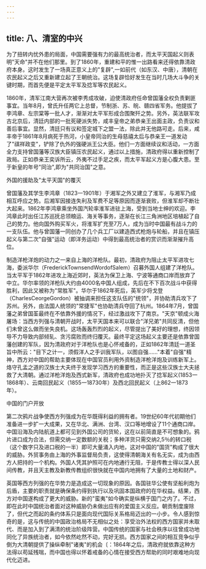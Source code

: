 ```yaml
---
---
---
```

title: 八、清室的中兴
---



为了扭转内忧外患的局面，中国需要强有力的最高统治者，而太平天国起义则表明"天命"并不在他们那里。到了1860年，重建和平的惟一出路看来还得依靠清政府本身。这时发生了一场真正意义上的"复辟",一如前代（如东汉、中唐），清朝在农民起义之后又重新建立起了王朝统治。这场复辟恰好发生在当时几场大斗争的关键时期，而首先便是平定太平军及捻军等农民起义。

1860年，清军江南大营再次被李秀成攻破，迫使清政府任命曾国藩全权负责剿匪事宜。当年8月，曾氏升任两它上总督，节制浙、苏、皖、赣四省军务。他提拔了李鸿章、左宗棠等一批人才，渐渐对太平军形成合围聚歼之势。另外，英法联军攻古北京后，清廷内部的一批死硬派失势，咸丰皇帝之弟恭亲王出面主政，负责议和善后事宜。显然，清廷只有议和签定城下之盟一法，除此并无他路可走。后来，咸丰帝于1861年8月病死于热河，小皇帝同治的生母慈禧太后与恭亲王一道发动了"祺祥政变"，铲除了仇外的强硬派王公大臣。他们一方面继续议和活动，一方面全力支持曾国藩等汉族大臣镇压农民起义，通过以上措施，清政府得以重新控制了政局。正如恭亲王奕诉所云，外夷不过手足之疾，而太平军起义方是心腹大患。至于新皇的年号"同治",即为"共同治国"之意。

外国的援助及"太平天国"的覆灭

曾国藩及其学生李鸿章（1823一1901年）于湘军之外又建立了淮军，与湘军乃成相互呼应之势。后湘军因接连失利及军费不足等原因而逐渐衰败，但淮军却不断壮大起来。1862年李鸿章乘坐外国汽轮率淮军进驻上海，受到当地士绅的欢迎。李鸿章此时出任江苏巡抚总领粮运、海关等事务，逐渐在长江三角洲地区培植起了自己的势力。他向国外购买军火，将淮军扩充至7万人，成为当时中国最有战斗力的一支队伍。他与曾国藩一同创办了几个兵工厂以建造西式枪炮与轮船，并且在镇压起义与第二次"自强"运动（即洋务运动）中得到最高统治者的赏识而渐渐摧升高位。

制造洋枪洋炮的动力之一来自上海的洋枪队。最初，清政府为阻止太平军进攻七海，委派华尔（FrederickTownsendWordofSalem）召募外国人组建了洋枪队。当太平军于1862年进攻上海近郊时，英法为保卫上海、宁波等通商口岸而放弃了中立。华尔率领的洋枪队大约由4000名中国人组成，先后在不下百次战斗中获得胜利，因此又被称为"常胜军"。华尔于1862年死后，英军少将戈登（CharlesCeorgeGordon）被抽调来担任这支队伍的"统领"，并协助清兵攻下了苏州。另外，由法国人统领的"常捷军"也协助清兵夺回了杭州。1864年7月，曾国藩之弟曾国荃最终在不依靠外援的情况下，经过激战攻下了南京。"天京"顿成火海屠场：当西方列强与清朝开战时，太平天国本来可以联合"洋兄弟"共同反清，但他们未曾这么做而坐失良机。这场轰轰烈烈的起义，尽管提出了美好的理想，终因领导不力导致内部倾轧、贪污腐败而终归覆灭。最终平定这场起义主要还是依靠曾国藩创建的军队，因为清政府对于洋枪队也是心怀戒备的，正如1862年清廷一道圣旨中所云："目下之计一，须假洋人之手训我军队，以图自强……"本着"自强"精神，西方对中国的帮助主要体现在中国官员利用外资制造洋枪洋炮及训练新军上。烙守孔孟之道的汉族士大夫终于发现学习西方的重要性，而正是这些汉族士大夫拯救了大清朝。通过洋枪洋炮及西式新军，清政府也成功地扑灭了捻军起义(1853一1868年）、云南回民起义（1855一18730年）及西北回民起义（上862一1873年）。

中国的门户开放

第二次鸦片战争使西方列强成为在华既得利益的拥有者。19世纪60年代初期他们准备进一步扩一大成果，又在华北、满洲、台湾、汉口等地增设了11个通商口岸。中国沿海及内陆航道上都可见到外国公司的货轮，这在以前简直是不可想象的。鸦片进口成为合法，但需交纳一定数额的关税；多种洋货只需交纳2,5％的转口税（这个数字只及进口税的一半）即可大量涌入内地，这对中国的"国货"构成了很大的威胁。外贸事务由上海的外事监督局负责，这使得清朝海关有名无实，成为由西方人把持的一个机构。外国人凭其护照可在内地通行无阻，于是传教士得以深人民间传教，并且天主教及新教传教组织很快就在中国内地拥有了大量的土地和财产。

英国等西方列强的在华势力是造成这一切现象的原因。各国驻华公使有坚船利炮为后盾，主要的职责就是确保条约得到执行以及巩固本国政府的在华权益。结果，西方对中国遂构成了更大的威胁。新的"蛮夷"如今确实是纵横于国门之内了。不过，即在此时中国统治者面对这种威胁仍未做出应有的爱国主义反应。朝贡制度废除了，但代之而起的条约体系只是面向现代国际关系格局迈出的一小步。令人感到惊奇的是，这与传统的中国政治格局不无相似之处：享受治外法权的西方国家并未取代、而是加入到了满清的统治阶级阵营。中国传统的国家与社会秩序以往曾成功地同化了异族统治者，如今依然屹然不动，完好无损。西方国家之间的相互竞争似乎倒为大清朝提供了操纵牵制"诸夷"的机会〔：1864年之后，清政府就依靠这种方法得以苟延残喘，而中国也得以怀着戒备的心情在接受西方帮助的同时艰难地向现代化迈进。